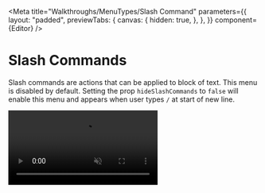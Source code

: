 

<Meta
  title="Walkthroughs/MenuTypes/Slash Command"
  parameters={{
    layout: "padded",
    previewTabs: {
      canvas: {
        hidden: true,
      },
    },
  }}
  component={Editor}
/>

# Slash Commands

Slash commands are actions that can be applied to block of text. This menu is
disabled by default. Setting the prop `hideSlashCommands` to `false` will enable
this menu and appears when user types `/` at start of new line.

<video src={Bubble} playsinline autoPlay muted loop />

#### **Example**

<Canvas>
  <Story name="Slash Command">
    <Editor rows={40} menuType="bubble" heightStrategy="flexible" />
  </Story>
</Canvas>
